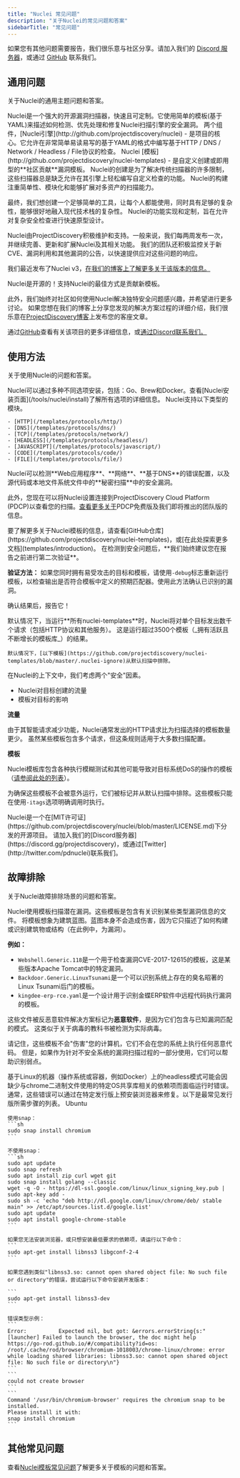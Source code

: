 ```yaml
---
title: "Nuclei 常见问题"
description: "关于Nuclei的常见问题和答案"
sidebarTitle: "常见问题"
---
```

<Tip>如果您有其他问题需要报告，我们很乐意与社区分享。请加入我们的 [Discord 服务器](https://discord.gg/projectdiscovery)，或通过 [GitHub](https://github.com/projectdiscovery) 联系我们。</Tip>

## 通用问题

关于Nuclei的通用主题问题和答案。

<AccordionGroup>
  <Accordion title="什么是Nuclei？" icon="circle-info" iconType="solid">
   Nuclei是一个强大的开源漏洞扫描器，快速且可定制。它使用简单的模板(基于YAML)来描述如何检测、优先处理和修复Nuclei扫描引擎的安全漏洞。
	 两个组件，[Nuclei引擎](http://github.com/projectdiscovery/nuclei) - 是项目的核心。它允许在非常简单易读易写的基于YAML的格式中编写基于HTTP / DNS / Network / Headless / File协议的检查。
   Nuclei [模板](http://github.com/projectdiscovery/nuclei-templates) - 是自定义创建或即用型的**社区贡献**漏洞模板。
   </Accordion>

  <Accordion title="创建Nuclei的动机是什么？" icon="circle-info" iconType="solid">
   Nuclei的创建是为了解决传统扫描器的许多限制，这些扫描器总是缺乏允许在其引擎上轻松编写自定义检查的功能。
   Nuclei的构建注重简单性、模块化和能够扩展对多资产的扫描能力。
  
   最终，我们想创建一个足够简单的工具，让每个人都能使用，同时具有足够的复杂性，能够很好地融入现代技术栈的复杂性。
   Nuclei的功能实现和定制，旨在允许对复杂安全检查进行快速原型设计。
   </Accordion>

   <Accordion title="Nuclei的维护情况如何？" icon="circle-info" iconType="solid">
   Nuclei由ProjectDiscovery积极维护和支持。一般来说，我们每两周发布一次，并继续完善、更新和扩展Nuclei及其相关功能。
   我们的团队还积极监控关于新CVE、漏洞利用和其他漏洞的公告，以快速提供应对这些问题的响应。
  
   我们最近发布了Nuclei v3，[在我们的博客上了解更多关于该版本的信息。](https://blog.projectdiscovery.io/nuclei-v3-featurefusion/) 
   </Accordion>

   <Accordion title="我如何支持或贡献这个项目？ 💙" icon="fire-flame-curved" iconType="solid">
   Nuclei是开源的！支持Nuclei的最佳方式是贡献新模板。
  
   此外，我们始终对社区如何使用Nuclei解决独特安全问题感兴趣，并希望进行更多讨论。
   如果您想在我们的博客上分享您发现的解决方案过程的详细介绍，我们很乐意在[ProjectDiscovery博客](https://blog.projectdiscovery.io)上发布您的客座文章。
  
   通过[GitHub](https://github.com/projectdiscovery/nuclei-templates)查看有关该项目的更多详细信息，或[通过Discord联系我们。](https://discord.com/servers/projectdiscovery-community-695645237418131507) 
   </Accordion>

</AccordionGroup>  

## 使用方法

关于使用Nuclei的问题和答案。

<AccordionGroup>

  <Accordion title="如何安装Nuclei？" icon="circle-info" iconType="solid">
  Nuclei可以通过多种不同选项安装，包括：Go、Brew和Docker。查看[Nuclei安装页面](/tools/nuclei/install)了解所有选项的详细信息。
  </Accordion>

  <Accordion title="Nuclei支持哪些模块？" icon="circle-info" iconType="solid">
    Nuclei支持以下类型的模块。

	- [HTTP](/templates/protocols/http/)
	- [DNS](/templates/protocols/dns/)
	- [TCP](/templates/protocols/network/)
	- [HEADLESS](/templates/protocols/headless/)
	- [JAVASCRIPT](/templates/protocols/javascript/)
	- [CODE](/templates/protocols/code/)
	- [FILE](/templates/protocols/file/)
  </Accordion>

  <Accordion title="Nuclei可以执行哪些类型的扫描？" icon="circle-info" iconType="solid">
   Nuclei可以检测**Web应用程序**、**网络**、**基于DNS**的错误配置，以及源代码或本地文件系统文件中的**秘密扫描**中的安全漏洞。
   
   此外，您现在可以将Nuclei设置连接到ProjectDiscovery Cloud Platform (PDCP)以查看您的扫描。[查看更多关于](/cloud/introduction)PDCP免费版及我们即将推出的团队版的信息。
  </Accordion>

  <Accordion title="在哪里可以了解更多关于Nuclei模板的信息？" icon="circle-info" iconType="solid">
  要了解更多关于Nuclei模板的信息，请查看[GitHub仓库](https://github.com/projectdiscovery/nuclei-templates)，或[在此处探索更多文档](templates/introduction)。
  </Accordion>

  <Accordion title="我应该如何处理Nuclei扫描结果？" icon="triangle-exclamation" iconType="solid">
  在检测到安全问题后，**我们始终建议您在报告之前进行第二次验证**。
  
  **验证方法：**
  如果您同时拥有易受攻击的目标和模板，请使用`-debug`标志重新运行模板，以检查输出是否符合模板中定义的预期匹配器。使用此方法确认已识别的漏洞。
  
  确认结果后，报告它！
  </Accordion>

  <Accordion title="Nuclei生成多少流量？" icon="triangle-exclamation" iconType="solid">
    默认情况下，当运行**所有nuclei-templates**时，Nuclei将对单个目标发出数千个请求（包括HTTP协议和其他服务）。
    这是运行超过3500个模板（_拥有活跃且不断增长的模板库_）的结果。
    
    默认情况下，[以下模板](https://github.com/projectdiscovery/nuclei-templates/blob/master/.nuclei-ignore)从默认扫描中排除。
  </Accordion>

  <Accordion title="运行Nuclei安全吗？" icon="triangle-exclamation" iconType="solid">
  
  在Nuclei的上下文中，我们考虑两个"安全"因素。

   - Nuclei对目标创建的流量
   - 模板对目标的影响
   
   **流量**
   
   由于其智能请求减少功能，Nuclei通常发出的HTTP请求比为扫描选择的模板数量更少。
   虽然某些模板包含多个请求，但这条规则适用于大多数扫描配置。
   
   **模板**
   
   Nuclei模板库包含各种执行模糊测试和其他可能导致对目标系统DoS的操作的模板（[请参阅此处的列表](https://github.com/projectdiscovery/nuclei-templates/blob/master/.nuclei-ignore)）。
   
   为确保这些模板不会被意外运行，它们被标记并从默认扫描中排除。这些模板只能在使用`-itags`选项明确调用时执行。
   </Accordion>

   <Accordion title="Nuclei的许可证具体是什么？" icon="circle-info" iconType="solid">
   Nuclei是一个在[MIT许可证](https://github.com/projectdiscovery/nuclei/blob/master/LICENSE.md)下分发的开源项目。
   </Accordion>

   <Accordion title="如果我有更多问题怎么办？ 🙋" icon="circle-info" iconType="solid">
   请加入我们的[Discord服务器](https://discord.gg/projectdiscovery)，或通过[Twitter](http://twitter.com/pdnuclei)联系我们。
   </Accordion>
</AccordionGroup>

## 故障排除

关于Nuclei故障排除场景的问题和答案。

<AccordionGroup>
  <Accordion title="为什么Nuclei(模板)被标记为恶意软件？" icon="triangle-exclamation" iconType="solid">
  Nuclei使用模板扫描潜在漏洞。这些模板是包含有关识别某些类型漏洞信息的文件。
  将模板想象为建筑蓝图。蓝图本身不会造成伤害，因为它只描述了如何构建或识别建筑物或结构（在此例中，为漏洞）。
  
  **例如：**
   - `Webshell.Generic.118`是一个用于检查漏洞CVE-2017-12615的模板，这是某些版本Apache Tomcat中的特定漏洞。
   - `Backdoor.Generic.LinuxTsunami`是一个可以识别系统上存在的臭名昭著的Linux Tsunami后门的模板。
   - `kingdee-erp-rce.yaml`是一个设计用于识别金蝶ERP软件中远程代码执行漏洞的模板。

 这些文件被反恶意软件解决方案标记为**恶意软件**，是因为它们包含与已知漏洞匹配的模式。
 这类似于关于病毒的教科书被检测为实际病毒。

  请记住，这些模板不会"伤害"您的计算机，它们不会在您的系统上执行任何恶意代码。
  但是，如果作为针对不安全系统的漏洞扫描过程的一部分使用，它们可以帮助识别弱点。
  </Accordion>

  <Accordion title="Linux上headless模式缺少依赖项" icon="triangle-exclamation" iconType="solid">
    基于Linux的机器（操作系统或容器，例如Docker）上的headless模式可能会因缺少与chrome二进制文件使用的特定OS共享库相关的依赖项而面临运行时错误。
    通常，这些错误可以通过在特定发行版上预安装浏览器来修复。以下是最常见发行版所需步骤的列表。
	Ubuntu

	使用snap：
	```sh
	sudo snap install chromium
	```

	不使用snap：
	```sh
	sudo apt update
	sudo snap refresh
	sudo apt install zip curl wget git
	sudo snap install golang --classic
	wget -q -O - https://dl-ssl.google.com/linux/linux_signing_key.pub | sudo apt-key add - 
	sudo sh -c 'echo "deb http://dl.google.com/linux/chrome/deb/ stable main" >> /etc/apt/sources.list.d/google.list'
	sudo apt update 
	sudo apt install google-chrome-stable
	```

	如果您无法安装浏览器，或只想安装最低要求的依赖项，请运行以下命令：
	```
	sudo apt-get install libnss3 libgconf-2-4
	```

	如果您遇到类似"libnss3.so: cannot open shared object file: No such file or directory"的错误，尝试运行以下命令安装开发版本：

	```
	sudo apt-get install libnss3-dev
	```

	错误类型示例：
	```
	Error:      	Expected nil, but got: &errors.errorString{s:"[launcher] Failed to launch the browser, the doc might help https://go-rod.github.io/#/compatibility?id=os: /root/.cache/rod/browser/chromium-1018003/chrome-linux/chrome: error while loading shared libraries: libnss3.so: cannot open shared object file: No such file or directory\n"}
	```
	```
	could not create browser
	```
	```
	Command '/usr/bin/chromium-browser' requires the chromium snap to be installed.
	Please install it with:
	snap install chromium
	```
  </Accordion>
</AccordionGroup>

## 其他常见问题

查看[Nuclei模板常见问题](/templates/faq)了解更多关于模板的问题和答案。
